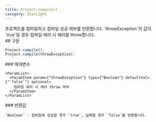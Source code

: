 ```yaml
---
title: Project.compile()
category: StarLight
---
```


<Section>
  프로젝트를 컴파일하고 컴파일 성공 여부를 반환합니다. `throwException`의 값이 `true`일 경우 컴파일 에러 시 에러를 throw합니다.
</Section>
<Section>
  ## 구문

  ~~~js
  Project.compile();
  Project.compile(throwException);
  ~~~

  <Section>
    ### 매개변수

    <ParamList>
      <ParamItem param={"throwException"} type={"Boolean"} defaultVal={"`false`"} optional>
        컴파일 에러 시 에러 throw 여부
      </ParamItem>
    </ParamList>
  </Section>
  <Section>
    ### 반환값

    `Boolean` - 컴파일에 성공할 경우 `true`, 실패할 경우 `false`를 반환합니다.
  </Section>
</Section>